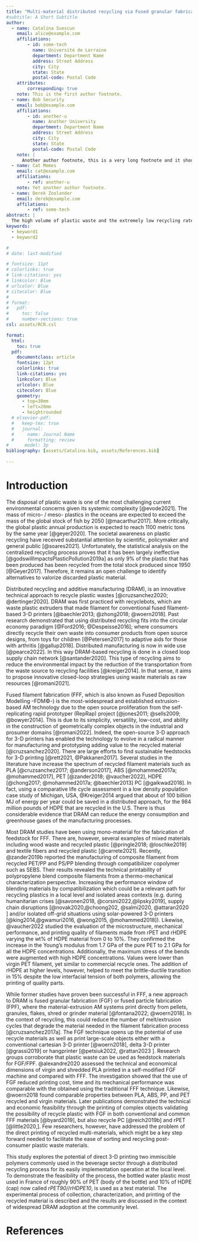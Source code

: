 ```yaml
---
title: "Multi-material distributed recycling via Fused granular fabrication: rHDPE and rPET case of study"
#subtitle: A Short Subtitle
author:
  - name: Catalina Suescun
    email: alice@example.com
    affiliations: 
        - id: some-tech
          name: Université de Lorraine
          department: Department Name
          address: Street Address
          city: City
          state: State
          postal-code: Postal Code
    attributes:
        corresponding: true
    note: This is the first author footnote.
  - name: Bob Security
    email: bob@example.com
    affiliations:
        - id: another-u
          name: Another University
          department: Department Name
          address: Street Address
          city: City
          state: State
          postal-code: Postal Code
    note: |
      Another author footnote, this is a very long footnote and it should be a really long footnote. But this footnote is not yet sufficiently long enough to make two lines of footnote text.
  - name: Cat Memes
    email: cat@example.com
    affiliations:
        - ref: another-u
    note: Yet another author footnote.
  - name: Derek Zoolander
    email: derek@example.com
    affilations:
        - ref: some-tech
abstract: |
  The high volume of plastic waste and the extremely low recycling rate has created a serious challenge worldwide. Local distributed recycling coupled to additive manufacturing (DRAM) offers a solution by economically incentivizing local recycling. A new DRAM technology capable of processing large quantities of plastic waste quickly is fused granular fabrication (FGF), where solid shredded plastic waste can be reused directly as 3D printing feedstock. This study presents an experimental assessment of multi-material recycling printability, using two of the most common thermoplastics in the beverage industry polyethylene terephthalate (PET) and high-density polyethylene (HDPE) and the feasibility of mixing PET and HDPE to be used as a feedstock material for large-scale 3-D printing. After the material collection, shredding, and cleaning its characterization, and optimization of parameters for 3D printing was performed. Results showed the feasibility of printing a large object from rPET/rHDPE flakes reducing the production cost up to 88%. .
keywords: 
  - keyword1
  - keyword2

# 
# date: last-modified

# fontsize: 11pt
# colorlinks: true
# link-citations: yes
# linkcolor: Blue
# urlcolor: Blue
# citecolor: Blue
# 
# format:
#   pdf:
#     toc: false
#     number-sections: true
csl: assets/RCR.csl

format:
  html:
    toc: true
  pdf:
    documentclass: article
    fontsize: 12pt
    colorlinks: true
    link-citations: yes
    linkcolor: Blue
    urlcolor: Blue
    citecolor: Blue
    geometry:
      - top=30mm
      - left=20mm
      - heightrounded
  # elsevier-pdf:
  #   keep-tex: true
  #   journal:
  #     name: Journal Name
  #     formatting: review
#      model: 3p
bibliography: [assets/Catalina.bib, assets/References.bib]
  
---
```


# Introduction

The disposal of plastic waste is one of the most challenging current environmental concerns given its systemic complexity [@evode2021].
The mass of micro- / meso- plastics in the oceans are expected to exceed the mass of the global stock of fish by 2050 [@macarthur2017]. 
More critically, the global plastic annual production is expected to reach 1100 metric tons by the same year [@geyer2020]. 
The societal awareness on plastic recycling have received substantial attention by scientific, policymaker and general public [@soares2021]. 
Unfortunately, the statistical analysis on the centralized recycling process proves that it has been largely ineffective [@godswillImpactsPlasticPollution2019a] as only 9% of the plastic that has been produced has been recycled from the total stock produced since 1950 [@Geyer2017]. 
Therefore, it remains an open challenge to identify alternatives to valorize discarded plastic material. 

<!-- On DRAM -->
Distributed recycling and additive manufacturing (DRAM), is an innovative technical approach to recycle plastic wastes [@cruzsanchez2020; @dertinger2020]. 
DRAM was first practiced with recyclebots, which are waste plastic extruders that made filament for conventional fused filament-based 3-D printers [@baechler2013; @zhong2018; @woern2018].
Past research demonstrated that using distributed recycling fits into the circular economy paradigm [@Ford2016; @Despeisse2016]; where consumers directly recycle their own waste into consumer products from open source designs, from toys for children [@Petersen2017] to adaptive aids for those with arthritis [@gallup2018].
Distributed manufacturing is now in wide use [@pearce2022]. 
In this way DRAM-based recycling is done in a closed loop supply chain network [@santander2020]. 
This type of recycling aims to reduce the environmental impact by the reduction of the transportation from the waste source to recycling facilities [@kreiger2014].
In that sense, it aims to propose innovative closed-loop strategies using waste materials as raw resources [@romani2021]. 

<!-- Fused Filament Fabrication -->
Fused filament fabrication (FFF, which is also known as Fused Deposition Modelling --FDM©-) is the most-widespread and established extrusion-based AM technology due to the open source proliferation from the self-replicating rapid prototyper (RepRap) project [@jones2011; @sells2009; @bowyer2014].
This is due to its simplicity, versatility, low-cost, and ability in the construction of geometrically complex objects in the industrial and prosumer domains [@romani2022]. 
Indeed, the open-source 3-D approach for 3-D printers has enabled the technology to evolve in a radical manner for manufacturing and prototyping adding value to the recycled material [@cruzsanchez2020]. 
There are large efforts to find sustainable feedstocks for 3-D printing [@rett2021, @Pakkanen2017]. Several studies in the literature have increase the spectrum of recycled filament materials such as PLA [@cruzsanchez2017; @anderson2017], ABS [@mohammed2017a; @mohammed2017], PET [@zander2018; @vaucher2022], HDPE [@chong2017; @mohammed2017a; @baechler2013] PC [@gaikwad2018].
In fact, using a comparative life cycle assessment in a low density population case study of Michigan, USA, @Kreiger2014 argued that about of 100 billion MJ of energy per year could be saved in a distributed approach, for the 984 million pounds of HDPE that are recycled in the U.S. There is thus considerable evidence that DRAM can reduce the energy consumption and greenhouse gases of the manufacturing processes. 


Most DRAM studies have been using mono-material for the fabrication of feedstock for FFF. 
There are, however, several examples of mixed materials including wood waste and recycled plastic [@pringle2018; @loschke2019] and textile fibers and recycled plastic [@carrete2021]. Recently, @zander2019b reported the manufacturing of composite filament from recycled PET/PP and PS/PP blending through compatibilizer copolymer such as SEBS. 
Their results revealed the technical printability of polypropylene blend composite filaments from a thermo-mechanical characterization perspective. 
Increasing the performance window of blending  materials by compatibilization which could be a relevant path for recycling plastics in a local level and isolated areas contexts (e.g. during humanitarian crises [@savonen2018, @corsini2022,@lipsky2019], supply chain disruptions [@novak2020,@choong202, @salmi2020, @attaran2020 ] and/or isolated off-grid situations using solar-powered 3-D printers [@king2014,@gwamuri2016, @wong2015, @mohammed2018]). 
Likewise, @vaucher2022 studied the evaluation of the microstructure, mechanical performance, and printing quality of filaments made from rPET and rHDPE varying the wt% of HDPE material from 0 to 10%. They confirmed the increase in the Young’s modulus from 1.7 GPa of the pure PET to 2.1 GPa for all the HDPE concentrations.
Additionally, the maximum stress of the bends were augmented with high HDPE concentrations. 
Values were lower than virgin PET filament, yet similar to commercial recycle ones. 
The addition of rHDPE at higher levels, however, helped to meet the brittle-ductile transition in 15% despite the low interfacial tension of both polymers, allowing the printing of quality parts.

While former studies have proven been successful in FFF, a new approach to DRAM is fused granular fabrication (FGF) or fused particle fabrication (FPF), where the material-extrusion AM systems print directly from pellets, granules, flakes, shred or grinder material [@fontana2022; @woern2018]. 
In the context of recycling, this could reduce the number of melt/extrusion cycles that degrade the material needed in the filament fabrication process [@cruzsanchez2017a]. 
The FGF technique opens up the potential of use recycle materials as well as print large-scale objects either with a conventional cartesian 3-D printer [@woern2018], delta 3-D printer [@grassi2019] or hangprinter [@petsiuk2022, @rattan2023 ]. 
Research groups corroborate that plastic waste can be used as feedstock materials for FGF/FPF. @alexandre2020 assessed the technical and economical dimensions of virgin and shredded PLA printed in a self-modified FGF machine and compared with FFF.
The investigation showed that the use of FGF reduced printing cost, time and its mechanical performance was comparable with the obtained using the traditional FFF technique. 
Likewise, @woern2018 found comparable properties between PLA, ABS, PP, and PET recycled and virgin materials. 
Later publications demonstrated the technical and economic feasibility through the printing of complex objects validating the possibility of recycle plastic with FGF in both conventional and common FFF materials [@byard2019], but also recycle PC [@reich2019b] and rPET [@little2020,]. 
Few researchers, however, have addressed the problem of the direct printing of recycled multi-materials, which might be a key step forward needed to facilitate the ease of sorting and recycling post-consumer plastic waste materials. 

This study explores the potential of direct 3-D printing two immiscible polymers commonly used in the beverage sector through a distributed recycling process for its easily implementation operation at the local level. To demonstrate the feasibility of the process, the bottled water plastic most used in France of roughly 90% of PET (body of the bottle) and 10% of HDPE (cap) now called *rPET90//rHDPE10*, is used as a test material. 
The experimental process of collection, characterization, and printing of the recycled material is described and the results are discussed in the context of widespread DRAM adoption at the community level.


# References {-}
